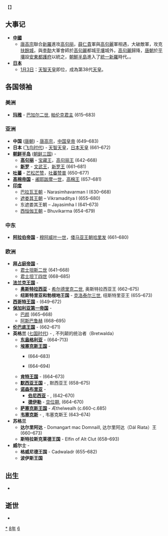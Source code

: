 【】{{yearTOC|668|唐'''-{[[乾封|乾封]]}-三年'''，'''[[總章|總章]]元年'''}}

== 大事记 ==
* '''[[中國|中國]]'''
**[[唐高宗|唐高宗]]聯合[[新羅|新羅]]進攻[[高句丽|高句丽]]，[[薛仁貴|薛仁貴]]軍與[[高句麗|高句麗]]軍相遇，大破敵軍，攻克[[扶餘城|扶餘城]]，與[[李勣|李勣]]大軍會師於[[高句麗|高句麗]]都城[[平壤|平壤]]城外，[[高句麗|高句麗]]歸降，[[唐朝|唐朝]]於[[平壤|平壤]]設[[安東都護府|安東都護府]]以統之，[[朝鮮半島|朝鮮半島]]進入了[[統一新羅|統一新羅]]時代。。
* '''[[日本|日本]]'''
** [[1月3日|1月3日]]：[[天智天皇|天智天皇]]即位，成為第38代[[天皇|天皇]]。

== 各国领袖 ==
===美洲===
*'''[[玛雅文明|玛雅]]''' - [[巴加尔二世|巴加尔二世]], [[帕伦克|帕伦克君主]] (615–683)

===亚洲===
*'''中国''' ([[唐朝|唐朝]]) - [[唐高宗|唐高宗]]，[[中国皇帝|中国皇帝]] (649–683)
*'''日本''' ([[飞鸟时代|飞鸟时代]]) - [[天智天皇|天智天皇]]，[[日本天皇|日本天皇]] (661–672)
*'''[[朝鲜半岛|朝鲜半岛]]''' ([[朝鲜三国|朝鲜三国]]) -
**'''[[高句丽|高句丽]]''' - [[宝藏王|宝藏王]]，[[高句丽君主列表|高句丽王]] (642–668)
**'''[[新罗|新罗]]''' - [[文武王|文武王]]，[[新罗君主列表|新罗王]] (661–681)
*'''[[吐蕃|吐蕃]]''' - [[芒松芒赞|芒松芒赞]]，[[吐蕃君主列表|吐蕃赞普]] (650–677)
*'''[[高棉帝国|高棉帝国]]''' - [[阇耶跋摩一世|阇耶跋摩一世]]，[[柬埔寨君主列表|高棉王]] (657–681)
*'''[[印度|印度]]'''
**[[帕拉瓦王朝|巴拉瓦王朝]] - Narasimhavarman I (630–668)
**[[遮娄其王朝|遮娄其王朝]] – Vikramaditya I (655–680)
**东遮娄其王朝 – Jayasimha I (641–673)
**[[西恒伽王朝|西恒伽王朝]] – Bhuvikarma (654–679)

===中东===
*'''[[阿拉伯帝国|阿拉伯帝国]]''' - [[穆阿威叶一世|穆阿威叶一世]]，[[倭马亚王朝|倭马亚王朝]][[哈里发|哈里发]] (661–680)
===欧洲===
*'''[[拜占庭帝国|拜占庭帝国]]''' - 
**[[君士坦斯二世|君士坦斯二世]] (641–668)
**[[君士坦丁四世|君士坦丁四世]] (668–685)
*'''[[法兰克王国|法兰克王国]]''' - 
**'''[[奥斯特拉西亚|奥斯特拉西亚]]''' - [[希尔德里克二世|希尔德里克二世]], 奥斯特拉西亚王 (662–675)
**'''纽斯特里亚和勃根地王国''' - [[克洛泰尔三世|克洛泰尔三世]], 纽斯特里亚王 (655–673)
*'''[[西哥特王国|西哥特王国]]''' - {{link-en|拉斯文思|Recceswinth}} (649–672)
*'''[[保加利亚第一帝国|保加利亚第一帝国]]''' - 
**[[巴颜|巴颜]] (665–668)
**[[阿斯巴鲁赫|阿斯巴鲁赫]] (668–695)
*'''[[伦巴底人|伦巴底王国]]''' - {{link-en|格里摩尔德|Grimoald, King of the Lombards}} (662–671)
*'''英格兰''' ([[七国时代|七国时代]]) - {{link-en|俄斯维乌|Oswiu of Northumbria}}, 不列颠的统治者（Bretwalda）
**'''[[东盎格利亚|东盎格利亚]]''' - {{link-en|埃尔德伍尔夫|Ealdwulf of East Anglia}} (664–713)
**'''[[埃塞克斯王国|埃塞克斯王国]]''' - 
***{{link-en|西格赫尔|Sighere of Essex}} (664–683)
***{{tsl|en|Sæbbi of Essex||塞比}} (664–694)
**'''[[肯特王国|肯特王国]]''' - {{link-en|艾格伯特|Ecgberht of Kent}} (664–673)
**'''[[默西亚王国|默西亚王国]]''' - {{link-en|伍尔夫赫尔|Wulfhere of Mercia}}, 默西亚王 (658–675)
**'''[[诺森布里亚|诺森布里亚]]''' -
***'''[[伯尼西亞|伯尼西亚]]''' - {{link-en|俄斯维乌|Oswiu}}, {{link-en|伯尼西亚王|King of Northumbria}} (642–670)
***'''[[德伊勒|德伊勒]]''' - [[空位期|空位期]], {{link-en|德伊勒王|King of Northumbria}} (664–670)
**'''[[萨塞克斯王国|萨塞克斯王国]]''' - Æthelwealh (c.660-c.685)
**'''[[韦塞克斯|韦塞克斯]]''' - {{link-en|森沃尔赫|Cenwalh of Wessex}}, 韦塞克斯王 (643–674)
*'''苏格兰'''
**'''达尔里阿达''' - Domangart mac Domnaill, 达尔里阿达（Dál Riata）王 (660–673)
**'''斯特拉斯克莱德王国''' - Elfin of Alt Clut (658–693)
*'''威尔士''' -
**'''格威尼德王国''' - Cadwaladr (655–682)
**'''波伊斯王国'''

== 出生 ==
*

== 逝世 ==
{{Wikisource year mention}}
*

[[Category:668年|*]]
[[Category:660年代|8年]]
[[Category:7世纪各年|6]]